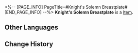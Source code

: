<%-- [PAGE_INFO]
PageTitle=#Knight's Solemn Breastplate#
[END_PAGE_INFO] --%>
{{Item Infobox
|id          = 55004
|image       = Item Knight's Solemn Breastplate.png
|type        = 
|invCategory = Relics
|rarity      = 4
|effect      = 
|description = A heavy breastplate decorated with the distinctive symbols of the Church of Purity Palace. Even the joints are airtight.
|source1     = [[Cavern of Corrosion: Cloudford]]
}}
'''Knight's Solemn Breastplate''' is a [[Item]].

==Other Languages==
{{Other Languages
|en   = Knight's Solemn Breastplate
|zhs  = 圣骑的肃穆胸甲
|zht  = 聖騎的肅穆胸甲
|ja   = 聖騎士の厳かな鎧
|ko   = 기사의 엄숙 갑옷
|es   = Coraza solemne de la paladina
|fr   = Plastron solennel du chevalier
|ru   = Торжественный нагрудник рыцаря
|th   = Knight's Solemn Breastplate
|vi   = Giáp Trang Nghiêm Thánh Kỵ Sĩ
|de   = Feierliche Brustplatte der Ritterin
|id   = Knight's Solemn Breastplate
|pt   = Armadura Solene da Cavaleira
}}

==Change History==
{{Change History|1.0}}